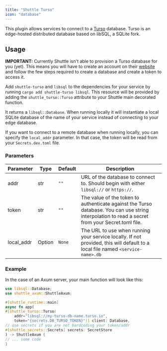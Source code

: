 ```yaml
---
title: "Shuttle Turso"
icon: "database"
---
```


This plugin allows services to connect to a [Turso](https://turso.tech) database. Turso is an edge-hosted distributed database based on libSQL, a SQLite fork.

## Usage

<Note>**IMPORTANT:** Currently Shuttle isn't able to provision a Turso database for you (yet). This means you will have to create an account on their [website](https://turso.tech/) and follow the few steps required to create a database and create a token to access it.</Note>

Add `shuttle-turso` and `libsql` to the dependencies for your service by running `cargo add shuttle-turso libsql`. This resource will be provided by adding the `shuttle_turso::Turso` attribute to your Shuttle main decorated function.

It returns a `libsql::Database`. When running locally it will instantiate a local SQLite database of the name of your service instead of connecting to your edge database.

If you want to connect to a remote database when running locally, you can specify the `local_addr` parameter. In that case, the token will be read from your `Secrets.dev.toml` file.

### Parameters

| Parameter  | Type   | Default | Description                                                                                                                                      |
| ---------- | ------ | ------- | ------------------------------------------------------------------------------------------------------------------------------------------------ |
| addr       | str    | `""`    | URL of the database to connect to. Should begin with either `libsql://` or `https://`.                                                           |
| token      | str    | `""`    | The value of the token to authenticate against the Turso database. You can use string interpolation to read a secret from your Secret.toml file. |
| local_addr | Option | `None`  | The URL to use when running your service locally. If not provided, this will default to a local file named `<service-name>.db`                   |

### Example

In the case of an Axum server, your main function will look like this:

```rust
use libsql::Database;
use shuttle_axum::ShuttleAxum;

#[shuttle_runtime::main]
async fn app(
#[shuttle_turso::Turso(
    addr="libsql://my-turso-db-name.turso.io",
	token="{secrets.DB_TURSO_TOKEN}")] client: Database,
// use secrets if you are not hardcoding your token/addr
#[shuttle_secrets::Secrets] secrets: SecretStore
) -> ShuttleAxum {
// ... some code
}
```
